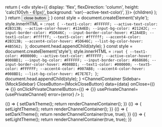

<Meta title="components/ChannelContainer" />

  return (
    <div style={{
      display: 'flex',
      flexDirection: 'column',
      height: 'calc(100vh - 61px)',
      background: 'var(--active-text-color)',
    }}>
      {children}
    </div>
  );
}
  return <button type="button" onClick={onClick}>close button</button>;
}
  const style = document.createElement('style');
  style.innerHTML = `
    :root {
      --text1-color: #FFFFFF;
      --active-text-color: #2B313B;
      --active-color-hover: #12A4ED;
      --input-bg-color: #21242C;
      --input-border-color: #5D646C;
      --input-border-color-hover: #12A4ED;
      --text1-color: #ffffff;
      --text5-color: #ffffff;
      --accent4-color: #2B313B;
      --accent4-color-hover: #5D646C;
      --list-bg-color-hover: #4B5562;
    }
  `;
  document.head.appendChild(style);
}
  const style = document.createElement('style');
  style.innerHTML = `
    :root {
      --text1-color: #000000;
      --active-text-color: #FFFFFF;
      --active-color-hover: #008BD1;
      --input-bg-color: #FFFFFF;
      --input-border-color: #868686;
      --input-border-color-hover: #008BD1;
      --text1-color: #000000;
      --text5-color: #FFFFFF;
      --accent4-color: #007AB8;
      --accent4-color-hover: #008BD1;
      --list-bg-color-hover: #E7E7E7;
    }
  `;
  document.head.appendChild(style);
}
  <IntlProvider>
    <ChannelContainer
      Sidebar={MockSidebar}
      CloseButton={MockCloseButton}
      data={data}
      onClose={() => {}}
      onClickPrivateChannelButton={() => {}}
      usePrivateChannel={usePrivateChannel}
      error={error}
    />
  </IntlProvider>
);

<Canvas>
  <Story name="dark theme">
    {() => {
      setDarkTheme();
      return renderChannelContainer();
    }}
  </Story>
</Canvas>

<Canvas>
  <Story name="light theme">
    {() => {
      setLightTheme();
      return renderChannelContainer();
    }}
  </Story>
</Canvas>

<Canvas>
  <Story name="dark theme with error">
    {() => {
      setDarkTheme();
      return renderChannelContainer(true, true);
    }}
  </Story>
</Canvas>

<Canvas>
  <Story name="light theme with error">
    {() => {
      setLightTheme();
      return renderChannelContainer(true, true);
    }}
  </Story>
</Canvas>
